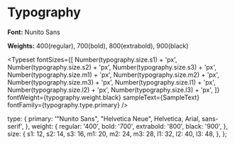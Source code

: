 
<Meta title="Design Tokens/Typography" />

# Typography

**Font:** Nunito Sans

**Weights:** 400(regular), 700(bold), 800(extrabold), 900(black)

<Typeset
  fontSizes={[
    Number(typography.size.s1) + 'px',
    Number(typography.size.s2) + 'px',
    Number(typography.size.s3) + 'px',
    Number(typography.size.m1) + 'px',
    Number(typography.size.m2) + 'px',
    Number(typography.size.m3) + 'px',
    Number(typography.size.l1) + 'px',
    Number(typography.size.l2) + 'px',
    Number(typography.size.l3) + 'px',
  ]}
  fontWeight={typography.weight.black}
  sampleText={SampleText}
  fontFamily={typography.type.primary}
/>

  type: {
    primary: '"Nunito Sans", "Helvetica Neue", Helvetica, Arial, sans-serif',
  },
  weight: {
    regular: '400',
    bold: '700',
    extrabold: '800',
    black: '900',
  },
  size: {
    s1: 12,
    s2: 14,
    s3: 16,
    m1: 20,
    m2: 24,
    m3: 28,
    l1: 32,
    l2: 40,
    l3: 48,
  },
};
